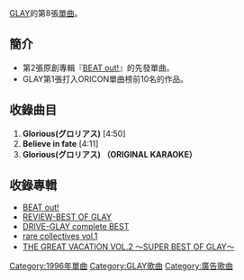 {{unreferenced|time=2013-06-13T15:54:41+00:00}}
{{Infobox Single
| Name           = Glorious(グロリアス)
| Artist         = [[GLAY|GLAY]]
| Album          = [[BEAT_out!|BEAT out!]]
| A-side         = Glorious(グロリアス)
| B-side         = Believe in fate
| Released       = 1996年1月17日
| Format         = [[8cmCD|8cmCD]]
| Recorded       = 
| Genre          = [[J-POP|J-POP]]
| Length         = 13[[分|分]]51[[秒|秒]]
| Label          = [[Polydor|Polydor]]
| Writer         = [[TAKURO|TAKURO]]
| Producer       = [[佐久間正英|佐久間正英]]
| Certification  = 白金（[[日本唱片協會|日本唱片協會]]）
| Chart position = 當週排行第4名（[[ORICON|ORICON]]）
*1996年年度第40名（ORICON）
| Last single    = [[生存的勇氣|生存的勇氣]](生きてく強さ)<br />（1995年）
| This single    = '''Glorious(グロリアス)'''<br />（1996年）
| Next single    = [[BELOVED_(GLAY)|BELOVED]]<br />（1996年）
}}
[[GLAY|GLAY]]的第8張[[單曲|單曲]]。

== 簡介 ==
* 第2張原創專輯『[[BEAT_out!|BEAT out!]]』的先發單曲。
* GLAY第1張打入ORICON單曲榜前10名的作品。

== 收錄曲目 ==
#'''Glorious(グロリアス)''' [4:50]
#'''Believe in fate''' [4:11]
#'''Glorious(グロリアス) （ORIGINAL KARAOKE）'''

== 收錄專輯 ==
*[[BEAT_out!|BEAT out!]]
*[[REVIEW-BEST_OF_GLAY|REVIEW-BEST OF GLAY]] 
*[[DRIVE-GLAY_complete_BEST|DRIVE-GLAY complete BEST]]
*[[rare_collectives_vol.1|rare collectives vol.1]]
*[[THE_GREAT_VACATION_VOL.2_〜SUPER_BEST_OF_GLAY〜|THE GREAT VACATION VOL.2 〜SUPER BEST OF GLAY〜]]

[[Category:1996年單曲|Category:1996年單曲]]
[[Category:GLAY歌曲|Category:GLAY歌曲]]
[[Category:廣告歌曲|Category:廣告歌曲]]